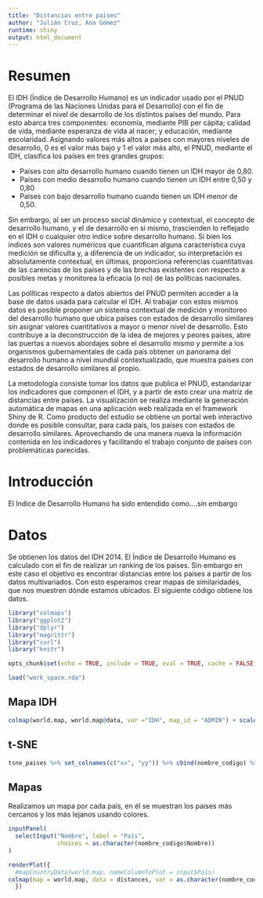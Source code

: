 ```yaml
---
title: "Distancias entre países"
author: "Julián Cruz, Ana Gómez"
runtime: shiny
output: html_document
---
```


# Resumen

El IDH (Índice de Desarrollo Humano) es un indicador usado por el PNUD (Programa de las Naciones Unidas para el Desarrollo) con el fin de determinar el nivel de desarrollo de los distintos países del mundo.  Para esto abarca tres componentes: economía, mediante PIB per cápita; calidad de vida, mediante esperanza de vida al nacer; y educación, mediante escolaridad. Asignando valores más altos a países con mayores niveles de desarrollo, 0 es el valor más bajo y 1 el valor más alto, el PNUD, mediante el IDH, clasifica los países en tres grandes grupos:

 - Países con alto desarrollo humano cuando tienen un IDH mayor de 0,80.
 - Países con medio desarrollo humano cuando tienen un IDH entre 0,50 y 0,80
 - Países con bajo desarrollo humano cuando tienen un IDH menor de 0,50.

Sin embargo, al ser un proceso social dinámico y contextual, el concepto de desarrollo humano, y el de desarrollo en sí mismo, trascienden lo reflejado en el IDH o cualquier otro índice sobre desarrollo humano. Si bien los índices son valores numéricos que cuantifican alguna característica cuya medición se dificulta y, a diferencia de un indicador, su interpretación es absolutamente contextual, en últimas, proporciona referencias cuantitativas de las carencias de los países y de las brechas existentes con respecto a posibles metas y monitorea la eficacia (o no) de las políticas nacionales.

Las políticas respecto a datos abiertos del PNUD permiten acceder a la base de datos usada para calcular el IDH. Al trabajar con estos mismos datos es posible proponer un sistema contextual de medición y monitoreo del desarrollo humano que ubica países con estados de desarrollo similares sin asignar valores cuantitativos a mayor o menor nivel de desarrollo. Esto contribuye a la deconstrucción de la idea de mejores y peores países, abre las puertas a nuevos abordajes sobre el desarrollo mismo y permite a los organismos gubernamentales de cada país obtener un panorama del desarrollo humano a nivel mundial contextualizado, que muestra países con estados de desarrollo similares al propio.

La metodología consiste tomar los datos que publica el PNUD, estandarizar los indicadores que componen el IDH, y a partir de esto crear una matriz de distancias entre países. La visualización se realiza mediante la generación automática de mapas en una aplicación web realizada en el framework Shiny de R. Como producto del estudio se obtiene un portal web interactivo donde es posible consultar, para cada país, los países con estados de desarrollo similares. Aprovechando de una manera nueva la información contenida en los indicadores y facilitando el trabajo conjunto de países con problemáticas parecidas.

# Introducción

El Indice de Desarrollo Humano ha sido entendido como....sin embargo

# Datos

Se obtienen los datos del IDH 2014. El Índice de Desarrollo Humano es calculado con el fin de realizar un ranking de los países. Sin embargo en este caso el objetivo es encontrar distancias entre los países a partir de los datos multivariados. Con esto esperamos crear mapas de similaridades, que nos muestren dónde estamos ubicados. El siguiente código obtiene los datos.

```r
library("colmaps")
library("ggplot2")
library("dplyr")
library("magrittr")
library("curl")
library("knitr")

opts_chunk$set(echo = TRUE, include = TRUE, eval = TRUE, cache = FALSE, fig.width = 7, fig.align = "center")

```


```r
load("work_space.rda")

```

## Mapa IDH

```r
colmap(world.map, world.map@data, var ="IDH", map_id = "ADMIN") + scale_fill_continuous(high = "#fee8c8", low = "#b30000")

```

## t-SNE

```r
tsne_paises %>% set_colnames(c("xx", "yy")) %>% cbind(nombre_codigo) %>% ggplot + geom_text(mapping = aes(x = xx, y = yy, label = Nombre), size = 3) + theme_minimal()

```

## Mapas

Realizamos un mapa por cada país, en él se muestran los países más cercanos y los más lejanos usando colores. 

```r
inputPanel(
  selectInput("Nombre", label = "País",
              choices = as.character(nombre_codigo$Nombre))
)

renderPlot({
  #mapCountryData(world.map, nameColumnToPlot = input$País)
colmap(map = world.map, data = distances, var = as.character(nombre_codigo$ISO3[nombre_codigo$Nombre == input$Nombre]), map_id = "ADMIN", autocomplete = TRUE) + scale_fill_continuous(high = "#fee8c8", low = "#b30000")
  })

```

